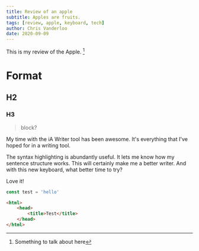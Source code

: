 ```yaml
---
title: Review of an apple
subtitle: Apples are fruits.
tags: [review, apple, keyboard, tech]
author: Chris Vanderloo
date: 2020-09-09
---
```


This is my review of the Apple. [^1]

# Format
## H2
### H3

> block?

My time with the iA Writer tool has been awesome. It's everything that I've hoped for in a writing tool. 

The syntax highlighting is abundantly useful. It lets me know how my sentence structure works. This will certainly make me a better writer. And with this new keyboard, what better time to try?

Love it!

```javascript
const test = 'hello'
```

```html
<html>
	<head>
		<title>Test</title>
	</head>
</html>
```

[^1]: Something to talk about here

